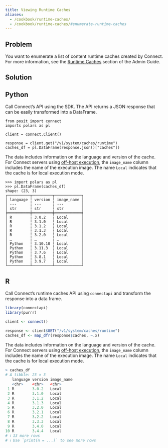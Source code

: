 ```yaml
---
title: Viewing Runtime Caches
aliases:
  - /cookbook/runtime-caches/
  - /cookbook/runtime-caches/#enumerate-runtime-caches
---
```


## Problem

You want to enumerate a list of content runtime caches created by Connect. For more information, see the [Runtime Caches](https://docs.posit.co/connect/admin/server-management/runtime-caches/index.html) section of the Admin Guide.

## Solution

:::{.panel-tabset group="language"}

## Python

Call Connect's API using the SDK. The API returns a JSON response that can be easily transformed into a DataFrame.

```.python
from posit import connect
imports polars as pl

client = connect.Client()

response = client.get("/v1/system/caches/runtime")
caches_df = pl.DataFrame(response.json()["caches"])
```

The data includes information on the language and version of the cache. For Connect servers using [off-host execution](https://docs.posit.co/connect/admin/getting-started/off-host-install/), the `image_name` column includes the name of the execution image. The name `Local` indicates that the cache is for local execution mode.

```.python
>>> import polars as pl
>>> pl.DataFrame(caches_df)
shape: (23, 3)
┌──────────┬─────────┬────────────┐
│ language ┆ version ┆ image_name │
│ ---      ┆ ---     ┆ ---        │
│ str      ┆ str     ┆ str        │
╞══════════╪═════════╪════════════╡
│ R        ┆ 3.0.2   ┆ Local      │
│ R        ┆ 3.1.0   ┆ Local      │
│ R        ┆ 3.1.2   ┆ Local      │
│ R        ┆ 3.1.3   ┆ Local      │
│ R        ┆ 3.2.0   ┆ Local      │
│ …        ┆ …       ┆ …          │
│ Python   ┆ 3.10.10 ┆ Local      │
│ Python   ┆ 3.11.3  ┆ Local      │
│ Python   ┆ 3.7.6   ┆ Local      │
│ Python   ┆ 3.8.1   ┆ Local      │
│ Python   ┆ 3.9.7   ┆ Local      │
└──────────┴─────────┴────────────┘
```

## R

Call Connect's runtime caches API using `connectapi` and transform the response into a data frame.

```.r
library(connectapi)
library(purrr)

client <- connect()

response <- client$GET("/v1/system/caches/runtime")
caches_df <- map_dfr(response$caches, ~.x)
```

The data includes information on the language and version of the cache. For Connect servers using [off-host execution](https://docs.posit.co/connect/admin/getting-started/off-host-install/), the `image_name` column includes the name of the execution image. The name `Local` indicates that the cache is for local execution mode.

```.r
> caches_df
# A tibble: 23 × 3
   language version image_name
   <chr>    <chr>   <chr>
 1 R        3.0.2   Local
 2 R        3.1.0   Local
 3 R        3.1.2   Local
 4 R        3.1.3   Local
 5 R        3.2.0   Local
 6 R        3.2.1   Local
 7 R        3.2.2   Local
 8 R        3.3.3   Local
 9 R        3.4.0   Local
10 R        3.4.4   Local
# ℹ 13 more rows
# ℹ Use `print(n = ...)` to see more rows
```

:::
